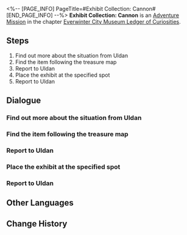 <%-- [PAGE_INFO]
PageTitle=#Exhibit Collection: Cannon#
[END_PAGE_INFO] --%>
{{Stub|Dialogue, characters, and location(s)}}
{{Mission Infobox
|id            = 8001206
|title         = 
|image         = Mission Exhibit Collection: Cannon.png
|type          = Adventure
|event_name    = 
|chapter       = Everwinter City Museum Ledger of Curiosities
|requirements  = 
|summary       = Belobog's History and Culture Museum will be opening soon. Uldan is collecting appropriate exhibits to ensure a successful opening.<br />You have found the cannon, adding another valuable piece to the museum's collection.
|characters    = <!--characters that appear in this mission-->
|startLocation = <!--location as it intially appears on the mission screen-->
|world         = <!--i.e. Penacony-->
|area          = <!--i.e. A Child's Dream-->
|prev          = 
|next          = 
|exp           = 
|credits       = 
|stellarJade   = 
|other         = 
}}
'''Exhibit Collection: Cannon''' is an [[Adventure Mission]] in the chapter [[Everwinter City Museum Ledger of Curiosities]].

==Steps==
# Find out more about the situation from Uldan
# Find the item following the treasure map
# Report to Uldan
# Place the exhibit at the specified spot
# Report to Uldan

<!--
==Gameplay Notes==

--><!--
==Trial Character==

-->
==Dialogue==
{{Stub Dialogue}}
===Find out more about the situation from Uldan===
{{Mission Description|type=adventure|location=<!--to be added-->|Belobog's History and Culture Museum will be opening soon. Uldan is collecting appropriate exhibits to ensure a successful opening.<br />This time, Uldan wishes you to find an exhibit based on a treasure map.}}
{{Dialogue Start}}
:{{tx}}
{{Dialogue End}}

===Find the item following the treasure map===
{{Mission Description|type=adventure|location=<!--to be added-->|update|Belobog's History and Culture Museum will be opening soon. Uldan is collecting appropriate exhibits to ensure a successful opening.<br />This time, Uldan wishes you to find an exhibit based on a treasure map.}}
{{Dialogue Start}}
:{{tx}}
{{Dialogue End}}

===Report to Uldan===
{{Mission Description|type=adventure|location=<!--to be added-->|update|Belobog's History and Culture Museum will be opening soon. Uldan is collecting appropriate exhibits to ensure a successful opening.<br />This time, Uldan wishes you to find an exhibit based on a treasure map.}}
{{Dialogue Start}}
:{{tx}}
{{Dialogue End}}

===Place the exhibit at the specified spot===
{{Mission Description|type=adventure|location=<!--to be added-->|update|Belobog's History and Culture Museum will be opening soon. Uldan is collecting appropriate exhibits to ensure a successful opening.<br />This time, Uldan wishes you to find an exhibit based on a treasure map.}}
{{Dialogue Start}}
:{{tx}}
{{Dialogue End}}

===Report to Uldan===
{{Mission Description|type=adventure|location=<!--to be added-->|update|Belobog's History and Culture Museum will be opening soon. Uldan is collecting appropriate exhibits to ensure a successful opening.<br />This time, Uldan wishes you to find an exhibit based on a treasure map.}}
{{Dialogue Start}}
:{{tx}}
{{Dialogue End}}

==Other Languages==
{{Other Languages
|en   = Exhibit Collection: Cannon
|zhs  = 藏品收集•加农火炮
|zht  = 館藏蒐集•加農火炮
|ja   = 収蔵品収集・キャノン砲
|ko   = 소장품 수집•캐논 화포
|es   = Recolección de objeto: cañón
|fr   = Collections du musée : Canon
|ru   = Сбор экспонатов: Пушка
|th   = คอลเลกชันวัตถุจัดแสดง: ปืนใหญ่
|vi   = Thu Thập Vật Sưu Tập - Đại Bác
|de   = Ausstellungssammlung: Kanone
|id   = Koleksi Pameran: Meriam
|pt   = Coleção de Obras: Canhão
}}

==Change History==
{{Change History|1.1}}
